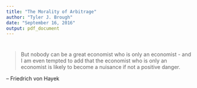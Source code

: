 ```yaml
---
title: "The Morality of Arbitrage"
author: "Tyler J. Brough"
date: "September 16, 2016"
output: pdf_document
---
```


# 

> But nobody can be a great economist who is only an economist - and I am even tempted to add that the economist who
> is only an economist is likely to become a nuisance if not a positive danger.

-- Friedrich von Hayek
